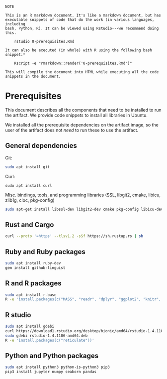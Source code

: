 ~~~
NOTE

This is an R markdown document. It's like a markdown document, but has 
executable snippets of code that do the work (in various languages, including
bash, Python, R). It can be viewed using Rstudio---we recommend doing this.

    rstudio 0-prerequisites.Rmd

It can also be executed (in whole) with R using the following bash snippet:*
 
    Rscript -e "rmarkdown::render('0-prerequisites.Rmd')"

This will compile the document into HTML while executing all the code 
snippets in the document.
~~~

# Prerequisites

This document describes all the components that need to be installed to run the
artifact. We provide code snippets to install all libraries in Ubuntu.

We installed all the prerequisite dependencies on the artifact image, so the
user of the artifact does not *need* to run these to use the artifact.

## General dependencies

Git:

```bash
sudo apt install git
```

Curl:

```
sudo apt install curl
```

Misc. bindings, tools, and programming libraries (SSL, libgit2, cmake, libicu, zlib1g, cloc, pkg-config)

```bash
sudo apt-get install libssl-dev libgit2-dev cmake pkg-config libicu-dev zlib1g-dev cloc
```

## Rust and Cargo

```bash
curl --proto '=https' --tlsv1.2 -sSf https://sh.rustup.rs | sh
```

## Ruby and Ruby packages

```bash
sudo apt install ruby-dev
gem install github-linguist
```

## R and R packages

```bash
sudo apt install r-base
R -e 'install.packages(c("MASS", "readr", "dplyr", "ggplot2", "knitr", "data.table", "assertthat", "fst", "stringr", "ggrepel", "scales", "xtable", "gplots", "plyr", "gridExtra", "grid", "tidyr"))'

```

## R studio

```bash
sudo apt install gdebi
curl https://download1.rstudio.org/desktop/bionic/amd64/rstudio-1.4.1106-amd64.deb > rstudio-1.4.1106-amd64.deb
sudo gdebi rstudio-1.4.1106-amd64.deb
R -e 'install.packages(c("reticulate"))'
```

## Python and Python packages

```bash
sudo apt install python3 python-is-python3 pip3
pip3 install jupyter numpy seaborn pandas
```